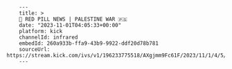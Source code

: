         ---
        title: >
        🔴 RED PILL NEWS | PALESTINE WAR 🇵🇸
        date: "2023-11-01T04:05:33+00:00"
        platform: kick
        channelId: infrared
        embedId: 260a933b-ffa9-43b9-9922-ddf20d78b781
        sourceUrl: https://stream.kick.com/ivs/v1/196233775518/AXgjmm9Fc61F/2023/11/1/4/5/GHc8rSYjRTg3/media/hls/master.m3u8
        ---
        